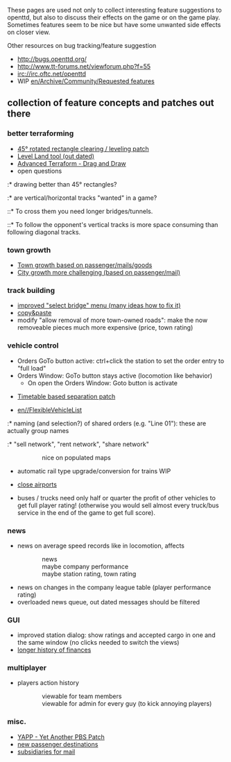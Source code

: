 These pages are used not only to collect interesting feature suggestions to openttd, but also to discuss their effects on the game or on the game play. Sometimes features seem to be nice but have some unwanted side effects on closer view.

Other resources on bug tracking/feature suggestion
* http://bugs.openttd.org/
* http://www.tt-forums.net/viewforum.php?f=55
* irc://irc.oftc.net/openttd
* WIP [[en/Archive/Community/Requested features]]


== collection of feature concepts and patches out there ==

=== better terraforming ===
* [http://www.tt-forums.net/viewtopic.php?f=33&t=19311 45° rotated rectangle clearing / leveling patch]
* [http://www.tt-forums.net/viewtopic.php?t=14264 Level Land tool (out dated)]
* [http://www.tt-forums.net/viewtopic.php?f=33&t=35627 Advanced Terraform - Drag and Draw]
* open questions
:* drawing better than 45° rectangles?
:* are vertical/horizontal tracks "wanted" in a game?
::* To cross them you need longer bridges/tunnels.
::* To follow the opponent's vertical tracks is more space consuming than following diagonal tracks.

=== town growth ===
* [http://www.tt-forums.net/viewtopic.php?f=33&t=37158 Town growth based on passenger/mails/goods]
* [http://www.tt-forums.net/viewtopic.php?f=33&t=21514 City growth more challenging (based on passenger/mail)]

=== track building ===
* [http://www.tt-forums.net/viewtopic.php?t=31765 improved "select bridge" menu (many ideas how to fix it)]
* [http://www.tt-forums.net/viewtopic.php?f=33&t=25037 copy&paste]
* modify "allow removal of more town-owned roads": make the now removeable pieces much more expensive (price, town rating)

=== vehicle control ===
* Orders GoTo button active: ctrl+click the station to set the order entry to "full load" {{en/Flyspray|1194}}
* Orders Window: GoTo button stays active (locomotion like behavior)
** On open the Orders Window: Goto button is activate

* [http://www.tt-forums.net/viewtopic.php?f=33&t=33524 Timetable based separation patch]

* [[en//FlexibleVehicleList]]
:* naming (and selection?) of shared orders (e.g. "Line 01"): these are actually group names
:* "sell network", "rent network", "share network"
::: nice on populated maps

* automatic rail type upgrade/conversion for trains WIP {{en/Flyspray|1859}} 

* [http://www.tt-forums.net/viewtopic.php?t=33418 close airports]

* buses / trucks need only half or quarter the profit of other vehicles to get full player rating! (otherwise you would sell almost every truck/bus service in the end of the game to get full score).

=== news ===

* news on average speed records like in locomotion, affects
::news
::maybe company performance
::maybe station rating, town rating

* news on changes in the company league table (player performance rating)
* overloaded news queue, out dated messages should be filtered

=== GUI ===

* improved station dialog: show ratings and accepted cargo in one and the same window (no clicks needed to switch the views)
* [http://www.tt-forums.net/viewtopic.php?t=21079 longer history of finances]

=== multiplayer ===
* players action history
::viewable for team members
::viewable for admin for every guy (to kick annoying players)

=== misc. ===
* [http://www.tt-forums.net/viewtopic.php?f=33&t=36107 YAPP - Yet Another PBS Patch]
* [http://www.tt-forums.net/viewtopic.php?f=33&t=33501 new passenger destinations]
* [http://bugs.openttd.org/task/954 subsidiaries for mail]